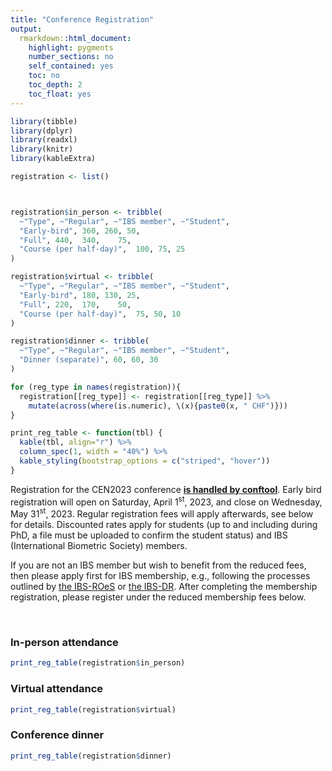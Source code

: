 ```yaml
---
title: "Conference Registration"
output: 
  rmarkdown::html_document:
    highlight: pygments
    number_sections: no
    self_contained: yes
    toc: no
    toc_depth: 2
    toc_float: yes
---
```

```r
library(tibble)
library(dplyr)
library(readxl)
library(knitr)
library(kableExtra)

registration <- list()



registration$in_person <- tribble(
  ~"Type", ~"Regular", ~"IBS member", ~"Student",
  "Early-bird", 360, 260, 50,
  "Full", 440,	340,	75,
  "Course (per half-day)",  100, 75, 25
)

registration$virtual <- tribble(
  ~"Type", ~"Regular", ~"IBS member", ~"Student",
  "Early-bird", 180, 130, 25,
  "Full", 220,	170,	50,
  "Course (per half-day)",  75, 50, 10
)

registration$dinner <- tribble(
  ~"Type", ~"Regular", ~"IBS member", ~"Student",
  "Dinner (separate)", 60, 60, 30
) 

for (reg_type in names(registration)){
  registration[[reg_type]] <- registration[[reg_type]] %>%
    mutate(across(where(is.numeric), \(x){paste0(x, " CHF")}))
}

print_reg_table <- function(tbl) {
  kable(tbl, align="r") %>%
  column_spec(1, width = "40%") %>%
  kable_styling(bootstrap_options = c("striped", "hover"))
}
```

Registration for the CEN2023 conference <b>[is handled by conftool](https://www.conftool.pro/cen2023/)</b>. Early bird registration will open on Saturday, April 1<sup>st</sup>, 2023, and close on Wednesday, May 31<sup>st</sup>, 2023. Regular registration fees will apply afterwards, see below for details. Discounted rates apply for students (up to and including during PhD, a file must be uploaded to confirm the student status) and IBS (International Biometric Society) members. 

If you are not an IBS member but wish to benefit from the reduced fees, then please apply first for IBS membership, e.g., following the processes outlined by [the IBS-ROeS](https://www.ibs-roes.org/mitgliedschaft/) or [the IBS-DR](http://www.biometrische-gesellschaft.de/en/die-gesellschaft/mitgliedschaft.html). After completing the membership registration, please register under the reduced membership fees below.

<br>

### In-person attendance
```r
print_reg_table(registration$in_person)
```
### Virtual attendance
```r
print_reg_table(registration$virtual)
```

### Conference dinner
```r
print_reg_table(registration$dinner)
```
<br>
